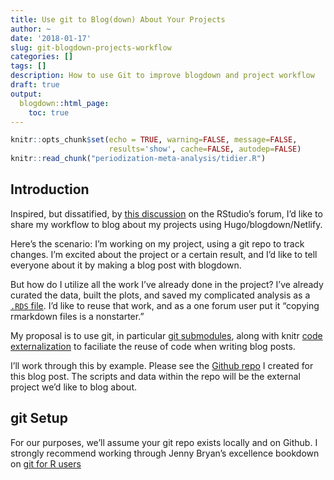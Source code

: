 ```yaml
---
title: Use git to Blog(down) About Your Projects
author: ~
date: '2018-01-17'
slug: git-blogdown-projects-workflow
categories: []
tags: []
description: How to use Git to improve blogdown and project workflow 
draft: true
output:
  blogdown::html_page:
    toc: true
---
```


```r
knitr::opts_chunk$set(echo = TRUE, warning=FALSE, message=FALSE, 
                      results='show', cache=FALSE, autodep=FALSE)
knitr::read_chunk("periodization-meta-analysis/tidier.R")
```

## Introduction

Inspired, but dissatified, by [this discussion](https://community.rstudio.com/t/whats-your-blogdown-workflow-to-include-work-from-other-projects/1445) on the RStudio's forum, I'd like to share my workflow to blog about my projects using Hugo/blogdown/Netlify.

Here's the scenario: I'm working on my project, using a git repo to track changes. I'm excited about the project or a certain result, and I'd like to tell everyone about it by making a blog post with blogdown.

But how do I utilize all the work I've already done in the project? I've already curated the data, built the plots, and saved my complicated analysis as a [`.RDS` file](https://www.fromthebottomoftheheap.net/2012/04/01/saving-and-loading-r-objects/). I'd like to reuse that work, and as a one forum user put it "copying rmarkdown files is a nonstarter."

My proposal is to use git, in particular [git submodules](https://git-scm.com/book/en/v2/Git-Tools-Submodules), along with knitr [code externalization](https://yihui.name/knitr/demo/externalization/) to faciliate the reuse of code when writing blog posts. 

I'll work through this by example. Please see the [Github repo](https://github.com/tmastny/git-blogdown-workflow) I created for this blog post. The scripts and data within the repo will be the external project we'd like to blog about. 

## git Setup

For our purposes, we'll assume your git repo exists locally and on Github. I strongly recommend working through Jenny Bryan's excellence bookdown on [git for R users](http://happygitwithr.com/index.html)




